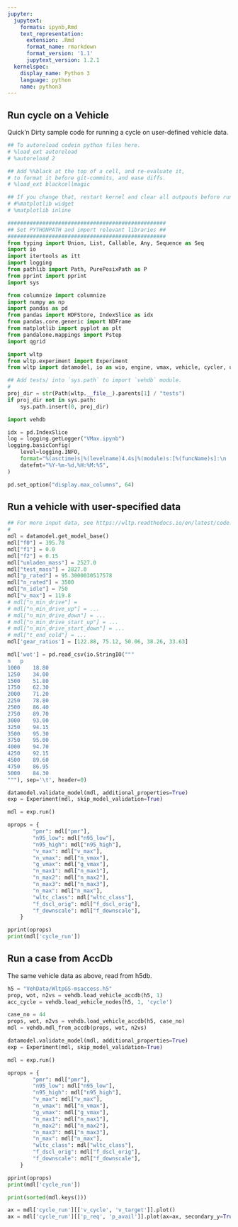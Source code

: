 ```yaml
---
jupyter:
  jupytext:
    formats: ipynb,Rmd
    text_representation:
      extension: .Rmd
      format_name: rmarkdown
      format_version: '1.1'
      jupytext_version: 1.2.1
  kernelspec:
    display_name: Python 3
    language: python
    name: python3
---
```


## Run cycle on a Vehicle
Quick'n Dirty sample code for running a cycle on user-defined vehicle data.

```python
## To autoreload codein python files here.
# %load_ext autoreload
# %autoreload 2

## Add %%black at the top of a cell, and re-evaluate it, 
# to format it before git-commits, and ease diffs.
# %load_ext blackcellmagic
```

```python
## If you change that, restart kernel and clear all outpouts before running it
# #%matplotlib widget
# %matplotlib inline
```

```python
##################################################
## Set PYTHONPATH and import relevant libraries ##
##################################################
from typing import Union, List, Callable, Any, Sequence as Seq
import io
import itertools as itt
import logging
from pathlib import Path, PurePosixPath as P
from pprint import pprint
import sys

from columnize import columnize
import numpy as np
import pandas as pd
from pandas import HDFStore, IndexSlice as idx
from pandas.core.generic import NDFrame
from matplotlib import pyplot as plt
from pandalone.mappings import Pstep
import qgrid

import wltp
from wltp.experiment import Experiment
from wltp import datamodel, io as wio, engine, vmax, vehicle, cycler, utils

## Add tests/ into `sys.path` to import `vehdb` module.
#
proj_dir = str(Path(wltp.__file__).parents[1] / "tests")
if proj_dir not in sys.path:
    sys.path.insert(0, proj_dir)

import vehdb

idx = pd.IndexSlice
log = logging.getLogger("VMax.ipynb")
logging.basicConfig(
    level=logging.INFO,
    format="%(asctime)s|%(levelname)4.4s|%(module)s:[%(funcName)s]:\n  +--> %(message)s",
    datefmt="%Y-%m-%d,%H:%M:%S",
)

pd.set_option("display.max_columns", 64)
```

## Run a vehicle with user-specified data

```python
## For more input data, see https://wltp.readthedocs.io/en/latest/code.html#schema
#
mdl = datamodel.get_model_base()
mdl["f0"] = 395.78
mdl["f1"] = 0.0 
mdl["f2"] = 0.15 
mdl["unladen_mass"] = 2527.0 
mdl["test_mass"] = 2827.0 
mdl["p_rated"] = 95.3000030517578 
mdl["n_rated"] = 3500
mdl["n_idle"] = 750
mdl["v_max"] = 119.8 
# mdl["n_min_drive"] = 
# mdl["n_min_drive_up"] = ...
# mdl["n_min_drive_down"] = ...
# mdl["n_min_drive_start_up"] = ...
# mdl["n_min_drive_start_down"] = ...
# mdl["t_end_cold"] = ...
mdl['gear_ratios'] = [122.88, 75.12, 50.06, 38.26, 33.63]

mdl['wot'] = pd.read_csv(io.StringIO("""
n	p
1000	18.80
1250	34.00
1500	51.80
1750	62.30
2000	71.20
2250	78.80
2500	86.40
2750	89.70
3000	93.00
3250	94.15
3500	95.30
3750	95.00
4000	94.70
4250	92.15
4500	89.60
4750	86.95
5000	84.30
"""), sep='\t', header=0)

datamodel.validate_model(mdl, additional_properties=True)
exp = Experiment(mdl, skip_model_validation=True)

mdl = exp.run()

oprops = {
        "pmr": mdl["pmr"],
        "n95_low": mdl["n95_low"],
        "n95_high": mdl["n95_high"],
        "v_max": mdl["v_max"],
        "n_vmax": mdl["n_vmax"],
        "g_vmax": mdl["g_vmax"],
        "n_max1": mdl["n_max1"],
        "n_max2": mdl["n_max2"],
        "n_max3": mdl["n_max3"],
        "n_max": mdl["n_max"],
        "wltc_class": mdl["wltc_class"],
        "f_dscl_orig": mdl["f_dscl_orig"],
        "f_downscale": mdl["f_downscale"],
    }

pprint(oprops)
print(mdl['cycle_run'])
```

## Run a case from AccDb
The same vehicle data as above, read from h5db.

```python
h5 = "VehData/WltpGS-msaccess.h5"
prop, wot, n2vs = vehdb.load_vehicle_accdb(h5, 1)
acc_cycle = vehdb.load_vehicle_nodes(h5, 1, 'cycle')
```

```python
case_no = 44
props, wot, n2vs = vehdb.load_vehicle_accdb(h5, case_no)
mdl = vehdb.mdl_from_accdb(props, wot, n2vs)

datamodel.validate_model(mdl, additional_properties=True)
exp = Experiment(mdl, skip_model_validation=True)

mdl = exp.run()

oprops = {
        "pmr": mdl["pmr"],
        "n95_low": mdl["n95_low"],
        "n95_high": mdl["n95_high"],
        "v_max": mdl["v_max"],
        "n_vmax": mdl["n_vmax"],
        "g_vmax": mdl["g_vmax"],
        "n_max1": mdl["n_max1"],
        "n_max2": mdl["n_max2"],
        "n_max3": mdl["n_max3"],
        "n_max": mdl["n_max"],
        "wltc_class": mdl["wltc_class"],
        "f_dscl_orig": mdl["f_dscl_orig"],
        "f_downscale": mdl["f_downscale"],
    }

pprint(oprops)
print(mdl['cycle_run'])
```

```python
print(sorted(mdl.keys()))
```

```python
ax = mdl['cycle_run'][['v_cycle', 'v_target']].plot()
ax = mdl['cycle_run'][['p_req', 'p_avail']].plot(ax=ax, secondary_y=True)
```
